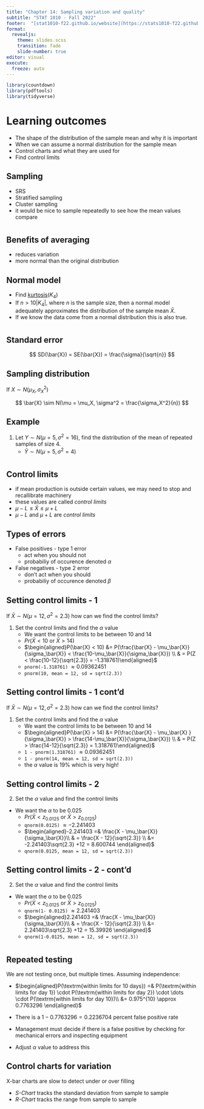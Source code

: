 ```yaml
---
title: "Chapter 14: Sampling variation and quality"
subtitle: "STAT 1010 - Fall 2022"
footer:  "[stat1010-f22.github.io/website](https://stats1010-f22.github.io/website/)"
format: 
  revealjs: 
    theme: slides.scss
    transition: fade
    slide-number: true
editor: visual
execute:
  freeze: auto
---
```


```r
library(countdown)
library(pdftools)
library(tidyverse)
```

# Learning outcomes

::: incremental
-   The shape of the distribution of the sample mean and why it is important
-   When we can assume a normal distribution for the sample mean
-   Control charts and what they are used for
-   Find control limits
:::

## Sampling

::: incremental
-   SRS
-   Stratified sampling
-   Cluster sampling
-   it would be nice to sample repeatedly to see how the mean values compare
:::

#  {background-iframe="https://nzgwynn.shinyapps.io/sample_from_uniform/"}

## Benefits of averaging

::: incremental
-   reduces variation
-   more normal than the original distribution
:::

## Normal model

::: incremental
-   Find [kurtosis](https://stats1010-f22.github.io/website/slides/lect_11.html#/kurtosis)($K_4$)
-   If $n > 10 |K_4|$, where $n$ is the sample size, then a normal model adequately approximates the distribution of the sample mean $\bar{X}$.
-   If we know the data come from a normal distribution this is also true.
:::

#  {background-iframe="https://nzgwynn.shinyapps.io/standard_error/"}

# {background-image="lect_13-things/std_error.png" background-size="contain"}

## Standard error

$$ SD(\bar{X}) = SE(\bar{X}) = 
\frac{\sigma}{\sqrt{n}} $$

## Sampling distribution

If $X \sim N(\mu_X, \sigma_X^2)$

$$ \bar{X} \sim N(\mu = \mu_X, \sigma^2 = \frac{\sigma_X^2}{n}) $$

## Example

::: incremental

1.  Let $Y \sim N(\mu = 5, \sigma^2 = 16)$, find the distribution of the mean of repeated samples of size 4.
    -   $\bar{Y} \sim N(\mu = 5, \sigma^2 = 4)$
    
:::

# {background-image="lect_13-things/EMtweet.png" background-size="contain"}

# {background-image="lect_13-things/manufacturing_plant.png" background-size="contain"}

# {background-image="lect_13-things/error_classifications.png" background-size="contain"}

## Control limits

::: incremental
-   if mean production is outside certain values, we may need to stop and recallibrate machinery
-   these values are called *control limits*
-   $\mu - L \leq \bar{X} \leq \mu + L$
-   $\mu - L$ and $\mu + L$ are *control limits*
:::

## Types of errors

::: incremental
-   False positives - type 1 error
    -   act when you should not
    -   probabiliy of occurence denoted $\alpha$
-   False negatives - type 2 error
    -   don't act when you should
    -   probabiliy of occurence denoted $\beta$
:::

## Setting control limits - 1 {.smaller}

If $\bar{X} \sim N(\mu = 12, \sigma^2 = 2.3)$ how can we find the control limits?

::: incremental
1.  Set the control limits and find the $\alpha$ value
    -   We want the control limits to be between 10 and 14
    -   $Pr(\bar{X} < 10 \textrm{ or } \bar{X} > 14)$
    -   $\begin{aligned}P(\bar{X} < 10) &= P(\frac{\bar{X} - \mu_\bar{X}}{\sigma_\bar{X}} < \frac{10-\mu_\bar{X}}{\sigma_\bar{X}}) \\ & = P(Z < \frac{10-12}{\sqrt{2.3}} = -1.318761)\end{aligned}$
    -   `pnorm(-1.318761)` $\approx 0.09362451$
    -   `pnorm(10, mean = 12, sd = sqrt(2.3))`
:::


## Setting control limits - 1 cont'd {.smaller}

If $\bar{X} \sim N(\mu = 12, \sigma^2 = 2.3)$ how can we find the control limits?

::: incremental
1.  Set the control limits and find the $\alpha$ value
    -   We want the control limits to be between 10 and 14
    -   $\begin{aligned}P(\bar{X} > 14) &= P(\frac{\bar{X} - \mu_\bar{X} }{\sigma_\bar{X}} > \frac{14-\mu_\bar{X}}{\sigma_\bar{X}}) \\ & = P(Z > \frac{14-12}{\sqrt{2.3}} = 1.318761)\end{aligned}$
    -   `1 - pnorm(1.318761)` $\approx 0.09362451$
    -   `1 - pnorm(14, mean = 12, sd = sqrt(2.3))`
    -   the $\alpha$ value is $19\%$ which is very high!
:::


## Setting control limits - 2 {.smaller}

::: incremental
2.  Set the $\alpha$ value and find the control limits

-   We want the $\alpha$ to be $0.025$
    -   $Pr(\bar{X} < z_{0.0125} \textrm{ or } \bar{X} > z_{0.0125})$
    -   `qnorm(0.0125)` $\approx -2.241403$
    -   $\begin{aligned}-2.241403 =& \frac{X - \mu_\bar{X}}{\sigma_\bar{X}}\\ & = \frac{X - 12}{\sqrt{2.3}} \\ &= -2.241403\sqrt{2.3} +12 = 8.600744 \end{aligned}$
    -   `qnorm(0.0125, mean = 12, sd = sqrt(2.3))`
:::

## Setting control limits - 2 - cont'd {.smaller}

::: incremental
2.  Set the $\alpha$ value and find the control limits

-   We want the $\alpha$ to be $0.025$
    -   $Pr(\bar{X} < z_{0.0125} \textrm{ or } \bar{X} > z_{0.0125})$
    -   `qnorm(1- 0.0125)` $\approx 2.241403$
    -   $\begin{aligned}2.241403 =& \frac{X - \mu_\bar{X}}{\sigma_\bar{X}}\\ & = \frac{X - 12}{\sqrt{2.3}} \\ &= 2.241403\sqrt{2.3} +12 = 15.39926 \end{aligned}$
    -   `qnorm(1-0.0125, mean = 12, sd = sqrt(2.3))`
:::


# {background-image="lect_13-things/control_plot.png" background-size="contain"}

## Repeated testing {.smaller}


We are not testing once, but multiple times. Assuming independence:

::: incremental

- $\begin{aligned}P(\textrm{within limits for 10 days}) =& P(\textrm{within limits for day 1}) \cdot P(\textrm{within limits for day 2}) \cdot \dots \cdot P(\textrm{within limits for day 10})\\ &= 0.975^{10}  \approx 0.7763296 \end{aligned}$

- There is a $1-0.7763296 = 0.2236704$ percent false positive rate 
- Management must decide if there is a false positive by checking for mechanical errors and inspecting equipment
- Adjust $\alpha$ value to address this
:::

## Control charts for variation

X-bar charts are slow to detect under or over filling

::: incremental
- *S-Chart* tracks the standard deviation from sample to sample
- *R-Chart* tracks the range from sample to sample
:::


